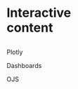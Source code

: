 # Interactive<br>content {background-color='{{< brand color cyan >}}' background-image='../../img/background-hex-shapes.svg' background-opacity='0.5'}

##

Plotly

Dashboards

OJS
